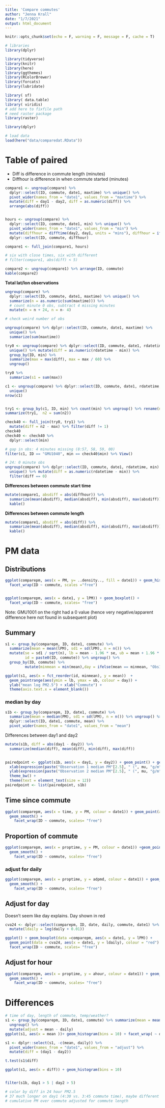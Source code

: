 ```yaml
---
title: 'Compare commutes'
author: "Jenna Krall"
date: "1/7/2021"
output: html_document
---
```







```r
knitr::opts_chunk$set(echo = F, warning = F, message = F, cache = T)
```

```r
# libraries
library(dplyr)

library(tidyverse)
library(knitr)
library(here)
library(ggthemes)
library(RColorBrewer)
library(forcats)
library(lubridate)

library( sf)
library( data.table)
library( viridis)
# add here to fixfile path
# need raster package
library(raster)

library(dplyr)

```


```r
# load data
load(here("data/comparedat.RData"))
```


# Table of paired  

- Diff is difference in commute length (minutes)
- Diffhour is difference in when commute started (minutes)
```r

compare1 <- ungroup(compare) %>%
  dplyr::select(ID, commute, date1, maxtime) %>% unique() %>%
  pivot_wider(names_from = "date1", values_from = "maxtime") %>%
  mutate(diff = day1 - day2, diff = as.numeric(diff)) %>%
  arrange(abs(diff))


hours <- ungroup(compare) %>%
  dplyr::select(ID, commute, date1, min) %>% unique() %>%
  pivot_wider(names_from = "date1", values_from = "min") %>%
  mutate(diffhour = difftime(day2, day1, units = "mins"), diffhour = ifelse(ID != "GMU1018", as.numeric(diffhour) - 24 * 60,  as.numeric(diffhour) - 24*2 * 60)) %>%
  dplyr::select(ID, commute, diffhour)

compare1 <- full_join(compare1, hours)

# six with close times, six with different
# filter(compare1, abs(diff) < 5)

compare2 <- ungroup(compare1) %>% arrange(ID, commute)
kable(compare2)


```


**Total lat/lon observations**

```r
ungroup(compare) %>%
  dplyr::select(ID, commute, date1, maxtime) %>% unique() %>%
  summarize(n = as.numeric(sum(maxtime))) %>%
  # count minute 0 obs, subtract 4 missing minutes
  mutate(n = n + 24, n = n- 4)

```



```r
# check weird number of obs

ungroup(compare) %>% dplyr::select(ID, commute, date1, maxtime) %>%
  unique() %>%
  summarize(sum(maxtime))

try0 <- ungroup(compare) %>% dplyr::select(ID, commute, date1, rdatetime, min) %>%
  unique() %>% mutate(diff = as.numeric(rdatetime - min)) %>%
  group_by(ID, min) %>%
  summarize(max = max(diff), max = max / 60) %>%
  ungroup() 

try0 %>%
  summarize(s1 = sum(max)) 

c1 <- ungroup(compare) %>% dplyr::select(ID, commute, date1, rdatetime, min) %>%
  unique()
nrow(c1)


try1 <- group_by(c1, ID, min) %>% count(min) %>% ungroup() %>% rename(n2 = n)
summarize(try1,  n2 = sum(n2))

check40 <- full_join(try0, try1) %>%
  mutate(diff = n2 - max) %>% filter(diff != 1)
check40
check40 <- check40 %>%
  dplyr::select(min)

# gap in obs: 4 minutes missing (8:57, 58, 59, 00)
filter(c1, ID == "GMU1040", min == check40$min) %>% View()

# 24: 0 minute obs
ungroup(compare) %>% dplyr::select(ID, commute, date1, rdatetime, min) %>%
  unique() %>% mutate(diff = as.numeric(rdatetime - min)) %>%
  filter(diff == 0)

```

**Differences between commute start time**

```r
mutate(compare1, absdiff = abs(diffhour)) %>%
  summarize(mean(absdiff), median(absdiff), min(absdiff), max(absdiff)) %>%
  kable()
```

**Differences between commute length**

```r
mutate(compare1, absdiff = abs(diff)) %>%
  summarize(mean(absdiff), median(absdiff), min(absdiff), max(absdiff)) %>%
  kable()

```



# PM data



## Distributions

```r

ggplot(comparepm, aes(x = PM, y= ..density.., fill = date1)) + geom_histogram(bins = 15) +
  facet_wrap(ID ~ commute, scales ="free")


ggplot(comparepm, aes(x = date1, y = lPM)) + geom_boxplot() +
  facet_wrap(ID ~ commute, scales= "free")


```

Note: GMU1001 on the right had a 0 value (hence very negative/apparent difference here not found in subsequent plot)

## Summary 


```r

s1 <- group_by(comparepm, ID, date1, commute) %>%
  summarize(mean = mean(lPM), sd1 = sd(lPM), n = n()) %>%
  mutate(se = sd1 / sqrt(n), lb = mean - 1.96 * se, ub = mean + 1.96 * se,
         id = paste0(ID, commute)) %>% ungroup() %>%
  group_by(ID, commute) %>%
         mutate(minmean = min(mean),day = ifelse(mean == minmean, "Obs1", "Obs2")) 

ggplot(s1, aes(x = fct_reorder(id, minmean), y = mean))  + 
  geom_pointrange(aes(ymin = lb, ymax = ub, colour = day)) +
  ylab("mean log PM2.5") + xlab("Commute") +
  theme(axis.text.x = element_blank())
```


### median by day

```r
s1b <- group_by(comparepm, ID, date1, commute) %>%
  summarize(mean = median(PM), sd1 = sd(lPM), n = n()) %>% ungroup() %>%
  dplyr::select(ID, date1, commute, mean) %>%
  pivot_wider(names_from = "date1", values_from = "mean")
```

Differences between day1 and day2

```r
mutate(s1b, diff = abs(day1 - day2)) %>%
  summarize(median(diff), mean(diff), min(diff), max(diff))
  

pairedpoint <- ggplot(s1b, aes(x = day1, y = day2)) + geom_point() + geom_abline(slope = 1, intercept = 0, linetype = 2) + ylim(0, 18) + 
  xlab(expression(paste("Observation 1 median PM"[2.5], " (", mu, "g/m"^3, ")"))) + 
  ylab(expression(paste("Observation 2 median PM"[2.5], " (", mu, "g/m"^3, ")"))) + 
  theme_bw() +
  theme(text = element_text(size = 12))
pairedpoint <- list(pairedpoint, s1b)
```


## Time since commute

```r

ggplot(comparepm, aes(x = time, y = PM, colour = date1)) + geom_point(alpha = 0.2) +
  geom_smooth() +
    facet_wrap(ID ~ commute, scales= "free")

```




## Proportion of commute
```r


ggplot(comparepm, aes(x = proptime, y = PM, colour = date1)) +geom_point(alpha = 0.2) +
  geom_smooth() +
    facet_wrap(ID ~ commute, scales= "free")
```

### adjust for daily

```r
ggplot(comparepm, aes(x = proptime, y = adpmd, colour = date1)) + geom_point(alpha = 0.2) +
  geom_smooth() +
    facet_wrap(ID ~ commute, scales= "free")
```

## Adjust for day

Doesn't seem like day explains.  Day shown in red

```r

cva24 <- dplyr::select(comparepm, ID, date, daily, commute, date1) %>% unique() %>%
  mutate(ldaily = log(daily + 0.01))

ggplot() + geom_boxplot(data =comparepm, aes(x = date1, y = lPM)) +
  geom_point(data = cva24, aes(x = date1, y = ldaily), colour = "red") +
  facet_wrap(ID ~ commute, scales= "free")

```




## Adjust for hour

```r

ggplot(comparepm, aes(x = proptime, y = ahour, colour = date1)) + geom_point(alpha = 0.2) +
  geom_smooth() +
    facet_wrap(ID ~ commute, scales= "free")


```

# Differences

```r
# time of day, length of commute, temp/weather?
s1 <- group_by(comparepm, ID, date1, commute) %>% summarize(mean = mean(lPM), daily = mean(daily), ) %>%
  ungroup() %>%
  mutate(adjust = mean - daily)
ggplot(s1, aes(x = mean ))+ geom_histogram(bins = 10) + facet_wrap( ~ date1)

s1 <- dplyr::select(s1, -c(mean, daily)) %>% 
  pivot_wider(names_from = "date1", values_from = "adjust") %>%
  mutate(diff = (day1 - day2))

t.test(s1$diff)

ggplot(s1, aes(x = diff)) + geom_histogram(bins = 10)


filter(s1b, day1 > 5 | day2 > 5)

# color by diff in 24 hour PM2.5
# 37 much longer on day1 (4:30 vs. 3:45 commute time), maybe different overall commute
# cumulative PM over commute adjusted for commute length
```


